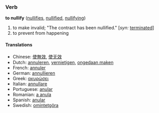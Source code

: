 === Verb ===
'''to nullify''' ([[nullifies]], [[nullified]], [[nullifying]])

# to make invalid; "The contract has been nullified." [''syn:'' [[terminated]]]
# to prevent from happening

====Translations====
*Chinese: [[使無效]], [[使无效]]
*Dutch: [[annuleren]], [[vernietigen]], [[ongedaan maken]]
*French: [[annuler]]
*German: [[annullieren]]
*Greek: [[ακυρώσει]]
*Italian: [[annullare]]
*Portuguese: [[anular]]
*Romanian: [[a anula]]
*Spanish: [[anular]]
*Swedish: [[omintetgöra]]